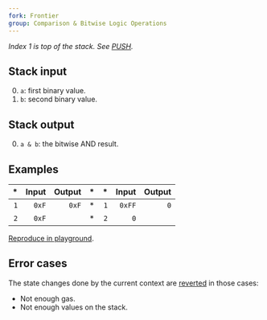 ```yaml
---
fork: Frontier
group: Comparison & Bitwise Logic Operations
---
```


_Index 1 is top of the stack. See [PUSH](/#60)._

## Stack input

0. `a`: first binary value.
1. `b`: second binary value.

## Stack output

0. `a & b`: the bitwise AND result.

## Examples

|  \* | Input | Output |  \* |  \* |  Input | Output |
| --: | ----: | -----: | --: | --: | -----: | -----: |
| `1` | `0xF` |  `0xF` |  \* | `1` | `0xFF` |    `0` |
| `2` | `0xF` |        |  \* | `2` |    `0` |        |

[Reproduce in playground](/playground?unit=Wei&codeType=Mnemonic&code='z1~xF~xwyyz2~~xFw'~yPUSH1%200z%2F%2F%20Example%20y%5CnwFyAND%01wyz~_).

## Error cases

The state changes done by the current context are [reverted](#FD) in those cases:

- Not enough gas.
- Not enough values on the stack.
